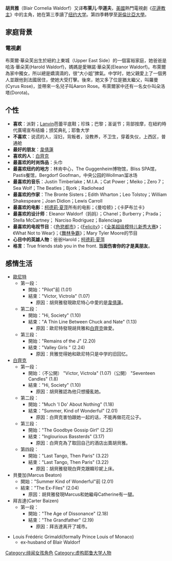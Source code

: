 {{Unreferenced|time=2021-01-17T08:39:14+00:00}}
{{fansite|time=2020-12-01}}
{{noteTA
|G1=GossipGirl
|T=zh-cn:布莱尔·沃尔多夫; zh-tw:布蕾爾·沃德夫; zh-hk:
|1=zh-cn:布莱尔; zh-tw:布蕾爾; zh-hk:貝雅;
|2=zh-cn:布莱尔·沃尔多夫; zh-tw:布蕾爾·沃德夫; zh-hk
}}
{{Infobox character
| name        = Blair Waldorf
| image       = 
| caption     = 
| first       = 小說: <br> ''Gossip Girl'' <br> 電視劇: <br> ''Pilot''
| last        = 小說: <br> ''Don't You Forget About Me''
| cause       = End of series
| creator     = Cecily von Ziegesar
| portrayer   = [[麗頓·麥斯達|麗頓·麥斯達]]
| full name   = Blair Cornelia Waldorf
| alias       = B；Queen B；Blair-Bear
| gender      = 女 
| age         = 15-17 (小說) <br> 16-21 (電視劇)
| born        = November 17, 1990 (電視劇)
| death       = 
| occupation  = '''小說''': <br> 私校學生 <br> '''電視劇''': <br> 私校學生
| family      = '''小說''': <br>Harold Waldorf(父)<br>Eleanor Waldorf Rose(母)<br>Tyler Waldorf(弟弟)<br>Cyrus Rose(繼父)<br>Aaron Rose(繼弟)<br>Yale Rose(同母異父的妹妹) <br> '''電視劇''': <br> [[胡绮玲|胡绮玲]] (母) <br> 胡希路(父)<br> 罗思莱(繼父)<br> Aaron Rose(繼弟)
| pets        = '''小說''': <br> Kitty Minky <br> ""電視劇"": Tabby
| residence   = '''小說'''：<br>East 73rd Street, Fifth Avenue, UES<br>'''電視劇'''：[[曼哈頓|曼哈頓]][[上東城|上東城]][[第五大道|第五大道]]1136號
}}

'''胡貝雅'''（Blair Cornelia Waldorf）又译'''布莱儿·华道夫'''，[[美國|美國]]熱門電視劇《[[花邊教主|花邊教主]]》中的主角，她在第三季讀了[[纽约大学|纽约大学]]。第四季轉學至[[哥倫比亞大學|哥倫比亞大學]]。

== 家庭背景 ==
=== 電視劇 ===
布萊爾·華朵芙出生於紐約上東城（Upper East Side）的一個富裕家庭，她爸爸是哈洛·華朵芙(Harold Waldorf)，媽媽是愛琳諾·華朵芙(Eleanor Waldorf)。布萊爾為家中獨女，所以總是嬌滴滴的，很“大小姐”脾氣。中学时，她父親愛上了一個男人並跟他到法國居住，使她大受打擊。後來，她又多了位是猶太繼父，叫羅曼(Cyrus Rose)，並帶來一名兒子叫Aaron Rose。布萊爾家中还有一名女仆叫朵洛塔(Dorota)。

== 个性 == 
*'''喜欢'''：派對；[[Lanvin|Lanvin]]芭蕾平底鞋；珍珠；巴黎；圣诞节；背部按摩，在紐約時代廣場宣布结婚；颁奖典礼；耶鲁大学
*'''不喜欢'''：说谎的人，淫妇，背叛者，没教养，不卫生，穿着失仪，上西区，普通舱
*'''最好的朋友'''：[[韋倩蓮|韋倩蓮]]
*'''喜欢的人'''：[[白齊克|白齊克]]
*'''最喜欢的时尚饰品'''：头巾
*'''最喜欢纽约的地方'''：林肯中心，The Guggenheim博物馆，Bliss SPA馆，Pastis餐馆，Bergdorf Goofman，中央公园的Wollman溜冰场
*'''最喜欢的音乐'''：Justin Timberlake；M.I.A.；Cat Power；Meiko；Zero 7；Sea Wolf；The Beatles；Bjork；Radiohead 
*'''最喜欢的作家'''：The Bronte Sisters；Edith Wharton；Leo Tolstoy；William Shakespeare；Joan Didion；Lewis Carroll 
*'''最喜欢的电影'''：[[柯德莉·夏萍|柯德莉·夏萍]]所有的电影；《曼哈顿》；《卡萨布兰卡》
*'''最喜欢的设计师'''：Eleanor Waldorf（妈妈）；Chanel；Burberry；Prada；Stella McCartney； Narciso Rodriguez；Balenciaga 
*'''最喜欢的电视节目'''：《[[色慾都市|色慾都市]]》；《[[Felicity|Felicity]]》；《[[全美超级模特儿新秀大赛|全美超级模特儿新秀大赛]]》；《What Not to Wear》；《[[舞林争霸|舞林争霸]]》；Mary Tyler Moore的节目
*'''心目中的英雄人物'''：爸爸Harold；[[柯德莉·夏萍|柯德莉·夏萍]]
*'''格言'''：True friends stab you in the front. '''当面伤害你的才是真朋友'''。

== 感情生活 ==
*[[歐尼特|歐尼特]]
** 第一段：
*** 開始："Pilot"前 (1.01) 
*** 結束："Victor, Victrola" (1.07)
**** 原因：胡貝雅發現歐尼特心中愛的是[[韋倩蓮|韋倩蓮]]。
** 第二段：
*** 開始："Hi, Society" (1.10)
*** 結束："A Thin Line Between Chuck and Nate" (1.13)
**** 原因：歐尼特發現胡貝雅和[[白齊克|白齊克]]做愛。
** 第三段：
*** 開始："Remains of the J" (2.20)
*** 結束："Valley Girls " (2.24)
**** 原因：貝雅觉得她和歐尼特只是中学的旧回忆。
* [[白齊克|白齊克]]
** 第一段：
*** 開始：（不公開） "Victor, Victrola" (1.07)（公開） "Seventeen Candles" (1.8)
*** 結束："Hi, Society" (1.10)
****原因：胡貝雅認為他只想擾亂她。
** 第二段：
*** 開始："Much 'I Do' About Nothing" (1.18)
*** 結束："Summer, Kind of Wonderful" (2.01) 
****原因：白齊克害怕跟她一起的话，不能再做花花公子。
** 第三段：
*** 開始："The Goodbye Gossip Girl" (2.25)
*** 結束："Inglourious Bassterds" (3.17)
****原因：白齊克為了取回自己的酒店出賣胡貝雅。
** 第四段：
*** 開始："Last Tango, Then Paris" (3.22)
*** 結束："Last Tango, Then Paris" (3.22)
****原因：胡貝雅發現白齊克跟韓珍妮上床。
*  貝曼加(Marcus Beaton)
** 開始："Summer Kind of Wonderful"前 (2.01)
** 結束："The Ex-Files" (2.04)
***原因：胡貝雅發現Marcus和她繼母Catherine有一腿。
*  拜吉達(Carter Baizen)
** 第一段：
*** 開始："The Age of Dissonance" (2.18) 
*** 結束："The Grandfather" (2.19)
**** 原因：拜吉達离开了城市。

*  Louis Frédéric Grimaldi(formally Prince Louis of Monaco)
** ex-husband of Blair Waldorf

{{DEFAULTSORT:Waldorf, Blair}}
[[Category:绯闻女孩角色|Category:绯闻女孩角色]]
[[Category:虚构耶鲁大学人物|Category:虚构耶鲁大学人物]]
